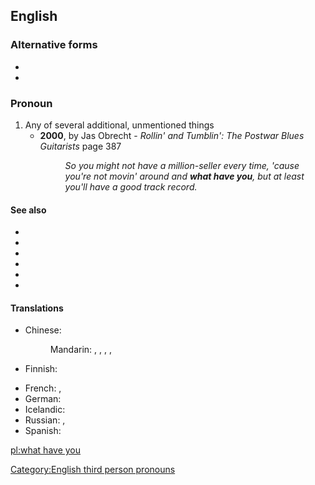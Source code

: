 {{also|whathaveyou|what-have-you}}
==English==

===Alternative forms===
* {{l|en|what-have-you}}
* {{l|en|whathaveyou}}

===Pronoun===
{{head|en|pronoun}}

# Any of several additional, unmentioned things
#* '''2000''', by Jas Obrecht - ''Rollin' and Tumblin': The Postwar Blues Guitarists'' page 387
#*: ''So you might not have a million-seller every time, 'cause you're not movin' around and '''what have you''', but at least you'll have a good track record.''

====See also====
* {{l|en|whatnot}}
* {{l|en|and so on}}
* {{l|en|et cetera}}
* {{l|en|such-and-such}}
* {{l|en|suchlike}}
* {{l|en|you name it}}

====Translations====
{{trans-top|any of several additional things}}
* Chinese:
*: Mandarin: {{t+|cmn|之類|alt=之類的|sc=Hani}}, {{t+|cmn|之类|alt=之类的|tr=zhīlèi de|sc=Hani}}, {{t+|cmn|什麼的|sc=Hani}}, {{t+|cmn|什么的|tr=shénmede|sc=Hani}}, {{t+|cmn|等等|tr=děngděng|sc=Hani}}
* Finnish: {{t+|fi|jokin}}
{{trans-mid}}
* French: {{t+|fr|quoi que ce soit}}, {{t|fr|que sais-je encore}}
* German: {{t+|de|und so weiter}}
* Icelandic: {{t|is|og þvíumlíkt}}
* Russian: {{t|ru|и про́чее}}, {{t|ru|и вся́кая вся́чина}}
* Spanish: {{t|es|y tal}}
{{trans-bottom}}

[[Category:English third person pronouns]]

[[pl:what have you]]